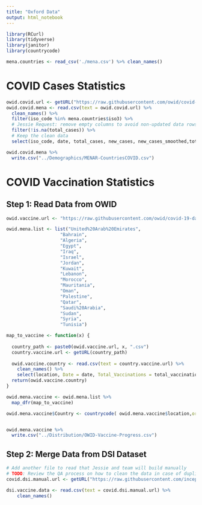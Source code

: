 ```yaml
---
title: "Oxford Data"
output: html_notebook
---
```


```r
library(RCurl)
library(tidyverse)
library(janitor)
library(countrycode)
```

```r
mena.countries <- read_csv('./mena.csv') %>% clean_names()
```

# COVID Cases Statistics

```r
owid.covid.url <- getURL("https://raw.githubusercontent.com/owid/covid-19-data/master/public/data/owid-covid-data.csv")
owid.covid.mena <- read.csv(text = owid.covid.url) %>%
  clean_names() %>%
  filter(iso_code %in% mena.countries$iso3) %>%
  # Jessie Request: remove empty columns to avoid non-updated data rows
  filter(!is.na(total_cases)) %>%
  # Keep the clean data
  select(iso_code, date, total_cases, new_cases, new_cases_smoothed,total_deaths,new_deaths,new_deaths_smoothed)

owid.covid.mena %>%
  write.csv("../Demographics/MENAR-CountriesCOVID.csv")
```

# COVID Vaccination Statistics

## Step 1: Read Data from OWID

```r
owid.vaccine.url <- "https://raw.githubusercontent.com/owid/covid-19-data/master/public/data/vaccinations/country_data/"

owid.mena.list <- list("United%20Arab%20Emirates", 
                    "Bahrain", 
                    "Algeria", 
                    "Egypt", 
                    "Iraq", 
                    "Israel",
                    "Jordan", 
                    "Kuwait", 
                    "Lebanon", 
                    "Morocco", 
                    "Mauritania", 
                    "Oman", 
                    "Palestine", 
                    "Qatar", 
                    "Saudi%20Arabia",
                    "Sudan",
                    "Syria", 
                    "Tunisia")

map_to_vaccine <- function(x) {
 
  country_path <- paste0(owid.vaccine.url, x, ".csv")
  country.vaccine.url <- getURL(country_path)
  
  owid.vaccine.country <- read.csv(text = country.vaccine.url) %>%
    clean_names() %>%
    select(location, Date = date, Total_Vaccinations = total_vaccinations, Source_url = source_url)
  return(owid.vaccine.country)
}

owid.mena.vaccine <- owid.mena.list %>%
  map_dfr(map_to_vaccine)

owid.mena.vaccine$Country <- countrycode( owid.mena.vaccine$location,origin = 'country.name', destination = 'iso3c')


owid.mena.vaccine %>%
  write.csv("../Distribution/OWID-Vaccine-Progress.csv") 

```

## Step 2: Merge Data from DSI Dataset

```r
# Add another file to read that Jessie and team will build manually
# TODO: Review the QA process on how to clean the data in case of duplicates.
covid.dsi.manual.url <- getURL("https://raw.githubusercontent.com/inception-labs/covid-vaccine-mena/main/Distribution/Manual-Vaccine-Progress.csv")

dsi.vaccine.data <- read.csv(text = covid.dsi.manual.url) %>%
    clean_names()
```

